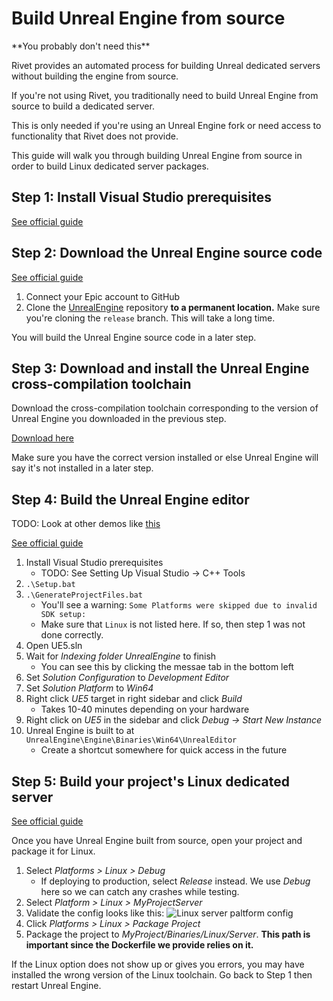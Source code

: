 
# Build Unreal Engine from source

<Warning>
   **You probably don't need this**

   Rivet provides an automated process for building Unreal dedicated servers without building the engine from source.

   If you're not using Rivet, you traditionally need to build Unreal Engine from source to build a dedicated server.

   This is only needed if you're using an Unreal Engine fork or need access to functionality that Rivet does not provide.
</Warning>

This guide will walk you through building Unreal Engine from source in order to build Linux dedicated server packages.

## Step 1: Install Visual Studio prerequisites

[See official guide](https://docs.unrealengine.com/5.1/en-US/setting-up-visual-studio-development-environment-for-cplusplus-projects-in-unreal-engine/)

## Step 2: Download the Unreal Engine source code

[See official guide](https://docs.unrealengine.com/5.1/en-US/downloading-unreal-engine-source-code/)

1. Connect your Epic account to GitHub
1. Clone the [UnrealEngine](https://github.com/EpicGames/UnrealEngine) repository **to a permanent location.** Make sure you're cloning the `release` branch. This will take a long time.

You will build the Unreal Engine source code in a later step.

## Step 3: Download and install the Unreal Engine cross-compilation toolchain

Download the cross-compilation toolchain corresponding to the version of Unreal Engine you downloaded in the previous step.

[Download here](https://docs.unrealengine.com/5.1/en-US/linux-development-requirements-for-unreal-engine/)

<Warning>
  Make sure you have the correct version installed or else Unreal Engine will say it's not installed in a
  later step.
</Warning>

## Step 4: Build the Unreal Engine editor

TODO: Look at other demos like [this](https://www.youtube.com/watch?v=wGq-XK8mffg)

[See official guide](https://docs.unrealengine.com/5.1/en-US/building-unreal-engine-from-source/)

1. Install Visual Studio prerequisites
   - TODO: See Setting Up Visual Studio -> C++ Tools
1. `.\Setup.bat`
1. `.\GenerateProjectFiles.bat`
   - You'll see a warning: `Some Platforms were skipped due to invalid SDK setup:`
   - Make sure that `Linux` is not listed here. If so, then step 1 was not done correctly.
1. Open UE5.sln
1. Wait for _Indexing folder UnrealEngine_ to finish
   - You can see this by clicking the messae tab in the bottom left
1. Set _Solution Configuration_ to _Development Editor_
1. Set _Solution Platform_ to _Win64_
1. Right click _UE5_ target in right sidebar and click _Build_
   - Takes 10-40 minutes depending on your hardware
1. Right click on _UE5_ in the sidebar and click _Debug -> Start New Instance_
1. Unreal Engine is built to at `UnrealEngine\Engine\Binaries\Win64\UnrealEditor`
   - Create a shortcut somewhere for quick access in the future

## Step 5: Build your project's Linux dedicated server

[See official guide](https://docs.unrealengine.com/5.1/en-US/setting-up-dedicated-servers-in-unreal-engine/)

Once you have Unreal Engine built from source, open your project and package it for Linux.

1. Select _Platforms > Linux > Debug_
	- If deploying to production, select _Release_ instead. We use _Debug_ here so we can catch any crashes while testing.
2. Select _Platform > Linux > MyProjectServer_
3. Validate the config looks like this:
   <Image src={srcLinuxServerPlatform} alt='Linux server paltform config' />
4. Click _Platforms > Linux > Package Project_
5. Package the project to _MyProject/Binaries/Linux/Server_. **This path is important since the Dockerfile we provide relies on it.**

<Tip>
	If the Linux option does not show up or gives you errors, you may have installed the wrong version of the Linux toolchain. Go back to Step 1 then restart Unreal Engine.
</Tip>